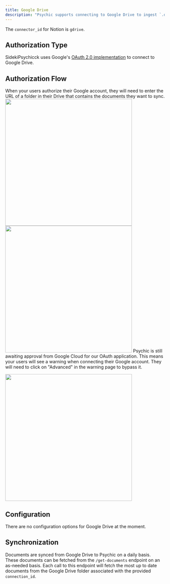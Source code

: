 ```yaml
---
title: Google Drive
description: "Psychic supports connecting to Google Drive to ingest `.doc`, `.docx` and `.pdf` files from a single folder in Google Drive."
---
```


The `connector_id` for Notion is `gdrive`.

## Authorization Type
SidekiPsychicck uses Google's [OAuth 2.0 implementation](https://developers.google.com/identity/openid-connect/openid-connect) to connect to Google Drive.

## Authorization Flow
When your users authorize their Google account, they will need to enter the URL of a folder in their Drive that contains the documents they want to sync.
<Accordion title="Show screenshots">
<img width="400" src="https://github.com/psychicapi/docs/assets/14931371/b39adf9d-f8b8-4473-89c3-bdc6b73fea4a" />
<img width="400" src="https://github.com/psychicapi/docs/assets/14931371/df12972f-0d5c-44b3-b21a-e3a4e6100cc4" />
</Accordion>
<Note>Psychic is still awaiting approval from Google Cloud for our OAuth application. This means your users will see a warning when connecting their Google account. 
They will need to click on "Advanced" in the warning page to bypass it.</Note>
<Frame>
<img width="400" src="https://github.com/psychicapi/docs/assets/14931371/54edad5a-bcd2-4b4d-a77e-f949422ed0f4" />
</Frame>

## Configuration

There are no configuration options for Google Drive at the moment.

## Synchronization
Documents are synced from Google Drive to Psychic on a daily basis. These documents can be fetched from the `/get-documents` endpoint on an as-needed basis. Each call to this endpoint will fetch the most up to date documents from the Google Drive folder associated with the provided `connection_id`. 
